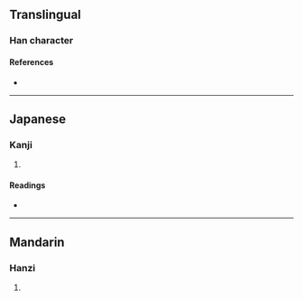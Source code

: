 {{character info/new}}
==Translingual==

===Han character===
{{Han char|rn=30|rad=口|as=07|sn=10|four=|canj=RKHF|ids=⿰口狄}}

====References====
* {{Han ref|kx=0193.051|dkj=03747|hdz=10632.091|uh=5519|ud=21785}}

----

==Japanese==

===Kanji===
{{ja-kanji|grade=|rs=口07}}

# {{defn|lang=ja|sort=口07}}

====Readings====
* {{ja-readings|on=[[てき]] (teki)|kun=}}

----

==Mandarin==

===Hanzi===
{{cmn-hanzi|pin=[[dí]] ([[di2]])|wg=ti<sup>2</sup>}}

# {{defn|lang=cmn|sort=口07}}